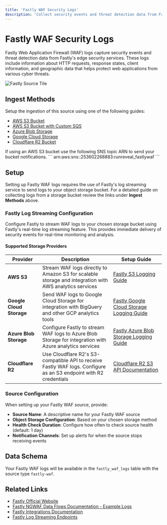 ```yaml
---
title: 'Fastly WAF Security Logs'
description: 'Collect security events and threat detection data from Fastly Web Application Firewall.'
---
```



# Fastly WAF Security Logs

Fastly Web Application Firewall (WAF) logs capture security events and threat detection data from Fastly's edge security services. These logs include information about HTTP requests, response states, client information, and geographic data that helps protect web applications from various cyber threats.

![Fastly Source Tile](/fastly-source-1.png)

## Ingest Methods

Setup the ingestion of this source using one of the following guides:

- [AWS S3 Bucket](/sources/object-storage/s3)
- [AWS S3 Bucket with Custom SQS](/sources/object-storage/external-s3)
- [Azure Blob Storage](/sources/object-storage/azure)
- [Google Cloud Storage](/sources/object-storage/gcs)
- [Cloudflare R2 Bucket](/sources/object-storage/r2)

<Callout type='info'>
If using an AWS S3 bucket use the following SNS topic ARN to send your bucket notifications.
```
arn:aws:sns:<REGION>:253602268883:runreveal_fastlywaf
```
</Callout>

## Setup

Setting up Fastly WAF logs requires the use of Fastly's log streaming service to send logs to your object storage bucket. For a detailed guide on collecting logs from a storage bucket review the links under **Ingest Methods** above.

### Fastly Log Streaming Configuration

Configure Fastly to stream WAF logs to your chosen storage bucket using Fastly's real-time log streaming feature. This provides immediate delivery of security events for real-time monitoring and analysis.

#### Supported Storage Providers

| Provider | Description | Setup Guide |
|----------|-------------|-------------|
| **AWS S3** | Stream WAF logs directly to Amazon S3 for scalable storage and integration with AWS analytics services | [Fastly S3 Logging Guide](https://www.fastly.com/documentation/guides/integrations/logging-endpoints/log-streaming-amazon-s3/) |
| **Google Cloud Storage** | Send WAF logs to Google Cloud Storage for integration with BigQuery and other GCP analytics tools | [Fastly Google Cloud Storage Logging Guide](https://www.fastly.com/documentation/guides/integrations/logging-endpoints/log-streaming-google-cloud-storage/) |
| **Azure Blob Storage** | Configure Fastly to stream WAF logs to Azure Blob Storage for integration with Azure analytics services | [Fastly Azure Blob Storage Logging Guide](https://www.fastly.com/documentation/guides/integrations/logging-endpoints/log-streaming-azure-blob-storage/) |
| **Cloudflare R2** | Use Cloudflare R2's S3-compatible API to receive Fastly WAF logs. Configure as an S3 endpoint with R2 credentials | [Cloudflare R2 S3 API Documentation](https://developers.cloudflare.com/r2/api/s3/) |

### Source Configuration

When setting up your Fastly WAF source, provide:

- **Source Name**: A descriptive name for your Fastly WAF source
- **Object Storage Configuration**: Based on your chosen storage method
- **Health Check Duration**: Configure how often to check source health (default: 1 day)
- **Notification Channels**: Set up alerts for when the source stops receiving events

## Data Schema

Your Fastly WAF logs will be available in the `fastly_waf_logs` table with the source type `fastly-waf`.

## Related Links

- [Fastly Official Website](https://www.fastly.com/)
- [Fastly NGWAF Data Flows Documentation - Example Logs](https://docs.fastly.com/en/ngwaf/module-flows)
- [Fastly Integrations Documentation](https://www.fastly.com/documentation/guides/integrations/)
- [Fastly Log Streaming Endpoints](https://www.fastly.com/documentation/guides/integrations/logging-endpoints/)